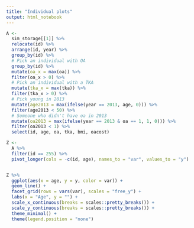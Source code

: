 ```yaml
---
title: "Individual plots"
output: html_notebook
---
```


```r
A <-
  sim_storage[[1]] %>%
  relocate(id) %>%
  arrange(id, year) %>%
  group_by(id) %>%
  # Pick an individual with OA
  group_by(id) %>%
  mutate(oa_x = max(oa)) %>%
  filter(oa_x > 0) %>%
  # Pick an individual with a TKA
  mutate(tka_x = max(tka)) %>%
  filter(tka_x > 0) %>%
  # Pick young in 2013
  mutate(age2013 = max(ifelse(year == 2013, age, 0))) %>%
  filter(age2013 < 50) %>%
  # Someone who didn't have oa in 2013
  mutate(oa2013 = max(ifelse(year == 2013 & oa == 1, 1, 0))) %>%
  filter(oa2013 < 1) %>%
  select(id, age, oa, tka, bmi, oacost)
```

```r
Z <-
  A %>%
  filter(id == 255) %>%
  pivot_longer(cols = -c(id, age), names_to = "var", values_to = "y")


Z %>%
  ggplot(aes(x = age, y = y, color = var)) +
  geom_line() +
  facet_grid(rows = vars(var), scales = "free_y") +
  labs(x = "Age", y = "") +
  scale_x_continuous(breaks = scales::pretty_breaks()) +
  scale_y_continuous(breaks = scales::pretty_breaks()) +
  theme_minimal() +
  theme(legend.position = "none")
```
